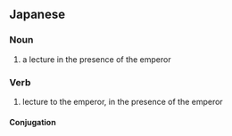 ==Japanese==
{{ja-kanjitab|進|講}}

===Noun===
{{ja-noun|しんこう}}

# a lecture in the presence of the emperor

===Verb===
{{ja-verb-suru|k|hira=しんこう|rom=shinkō}}

# lecture to the emperor, in the presence of the emperor

====Conjugation====
{{ja-suru|進講|しんこう|shinkō}}